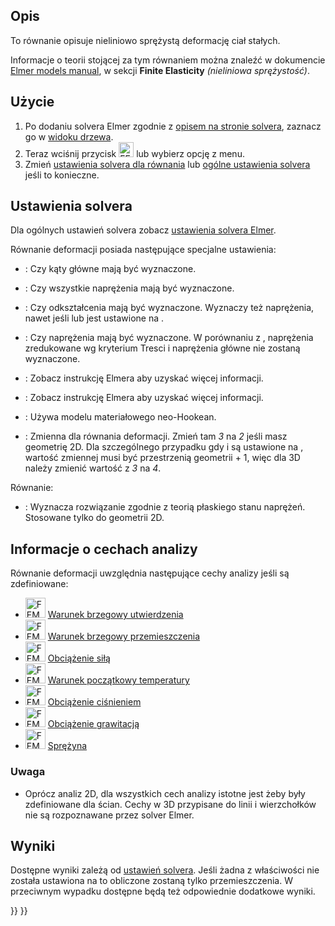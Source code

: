 <languages/>

{{Docnav
|[[FEM_EquationElasticity/pl|Równanie elastyczności]]
|[[FEM_EquationElectrostatic/pl|Równanie elektrostatyczne]]
|[[FEM_Workbench/pl|środowisko pracy MES]]
|IconL=FEM_EquationElasticity.svg
|IconR=FEM_EquationElectrostatic.svg
|IconC=Workbench_FEM.svg
}}

{{GuiCommand
|Name=FEM EquationDeformation
|Name/pl=Równanie deformacji
|MenuLocation=Rozwiąż → Równania mechaniczne → Równanie deformacji
|Workbenches=[[FEM_Workbench/pl|MES]]
|Version=0.21
|SeeAlso=[[FEM_EquationElasticity/pl|Równanie elastyczności]], [[FEM_tutorial/pl|Poradnik MES]]
}}

<span id="Description"></span>
==Opis==

To równanie opisuje nieliniowo sprężystą deformację ciał stałych.

Informacje o teorii stojącej za tym równaniem można znaleźć w dokumencie [http://www.elmerfem.org/blog/documentation/ Elmer models manual], w sekcji '''Finite Elasticity''' ''(nieliniowa sprężystość)''.

<span id="Usage"></span>
==Użycie==

# Po dodaniu solvera Elmer zgodnie z [[FEM_SolverElmer/pl#Równania|opisem na stronie solvera]], zaznacz go w [[Tree_view/pl|widoku drzewa]].
# Teraz wciśnij przycisk [[Image:FEM_EquationDeformation.svg|24px]] lub wybierz opcję {{MenuCommand|Rozwiąż → Równania mechaniczne → Równanie deformacji}} z menu.
# Zmień [[#Ustawienia_solvera|ustawienia solvera dla równania]] lub [[FEM_SolverElmer_SolverSettings/pl|ogólne ustawienia solvera]] jeśli to konieczne.

<span id="Solver_Settings"></span>
==Ustawienia solvera==

Dla ogólnych ustawień solvera zobacz [[FEM_SolverElmer_SolverSettings/pl|ustawienia solvera Elmer]].

Równanie deformacji posiada następujące specjalne ustawienia:
* {{PropertyData|Calculate Pangle}}: Czy kąty główne mają być wyznaczone.
* {{PropertyData|Calculate Principal}}: Czy wszystkie naprężenia mają być wyznaczone.
* {{PropertyData|Calculate Strains}}: Czy odkształcenia mają być wyznaczone. Wyznaczy też naprężenia, nawet jeśli {{PropertyData|Calculate Principal}} lub {{PropertyData|Calculate Stresses}} jest ustawione na {{false/pl}}.
* {{PropertyData|Calculate Stresses}}: Czy naprężenia mają być wyznaczone. W porównaniu z {{PropertyData|Calculate Principal}}, naprężenia zredukowane wg kryterium Tresci i naprężenia główne nie zostaną wyznaczone.
* {{PropertyData|Initialize State Variables}}: Zobacz instrukcję Elmera aby uzyskać więcej informacji.
* {{PropertyData|Mixed Formulation}}: Zobacz instrukcję Elmera aby uzyskać więcej informacji.
* {{PropertyData|Neo Hookean Model}}: Używa modelu materiałowego neo-Hookean.
* {{PropertyData|Variable}}: Zmienna dla równania deformacji. Zmień tam ''3'' na ''2'' jeśli masz geometrię 2D. Dla szczególnego przypadku gdy {{PropertyData|Mixed Formulation}} i {{PropertyData|Neo Hookean Model}} są ustawione na {{true/pl}}, wartość zmiennej musi być przestrzenią geometrii + 1, więc dla 3D należy zmienić wartość z ''3'' na ''4''.

Równanie:
* {{PropertyData|Plane Stress}}: Wyznacza rozwiązanie zgodnie z teorią płaskiego stanu naprężeń. Stosowane tylko do geometrii 2D.

<span id="Analysis_Feature_Information"></span>
==Informacje o cechach analizy==

Równanie deformacji uwzględnia następujące cechy analizy jeśli są zdefiniowane:

* [[Image:FEM_ConstraintFixed.svg|32px]] [[FEM_ConstraintFixed/pl|Warunek brzegowy utwierdzenia]]
* [[Image:FEM_ConstraintDisplacement.svg|32px]] [[FEM_ConstraintDisplacement/pl|Warunek brzegowy przemieszczenia]]
* [[Image:FEM_ConstraintForce.svg|32px]] [[FEM_ConstraintForce/pl|Obciążenie siłą]]
* [[Image:FEM_ConstraintInitialTemperature.svg|32px]] [[FEM_ConstraintInitialTemperature/pl|Warunek początkowy temperatury]]
* [[Image:FEM_ConstraintPressure.svg|32px]] [[FEM_ConstraintPressure/pl|Obciążenie ciśnieniem]]
* [[Image:FEM_ConstraintSelfWeight.svg|32px]] [[FEM_ConstraintSelfWeight/pl|Obciążenie grawitacją]]
* [[Image:FEM_ConstraintSpring.svg|32px]] [[FEM_ConstraintSpring/pl|Sprężyna]]

<span id="Note"></span>
===Uwaga===

* Oprócz analiz 2D, dla wszystkich cech analizy istotne jest żeby były zdefiniowane dla ścian. Cechy w 3D przypisane do linii i wierzchołków nie są rozpoznawane przez solver Elmer.

<span id="Results"></span>
==Wyniki==

Dostępne wyniki zależą od [[#Ustawienia_solvera|ustawień solvera]]. Jeśli żadna z właściwości {{PropertyData|Calculate *}} nie została ustawiona na {{true/pl}} to obliczone zostaną tylko przemieszczenia. W przeciwnym wypadku dostępne będą też odpowiednie dodatkowe wyniki.


{{Docnav
|[[FEM_EquationElasticity/pl|Równanie elastyczności]]
|[[FEM_EquationElectrostatic/pl|Równanie elektrostatyczne]]
|[[FEM_Workbench/pl|środowisko pracy MES]]
|IconL=FEM_EquationElasticity.svg
|IconR=FEM_EquationElectrostatic.svg
|IconC=Workbench_FEM.svg
}}

{{FEM Tools navi{{#translation:}}}}
{{Userdocnavi{{#translation:}}}}
